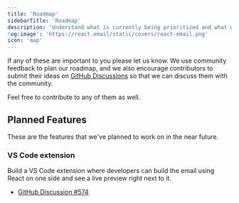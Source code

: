 ```yaml
---
title: 'Roadmap'
sidebarTitle: 'Roadmap'
description: 'Understand what is currently being prioritized and what we are planning to build in the near future.'
'og:image': 'https://react.email/static/covers/react-email.png'
icon: 'map'
---
```


If any of these are important to you please let us know. We use community feedback to plan our roadmap, and we also encourage contributors to submit their ideas on [GitHub Discussions](https://github.com/resend/react-email/discussions) so that we can discuss them with the community.

Feel free to contribute to any of them as well.

## Planned Features

These are the features that we've planned to work on in the near future.

### VS Code extension

Build a VS Code extension where developers can build the email using React on one side and see a live preview right next to it.

- [GitHub Discussion #574](https://github.com/resend/react-email/discussions/574)
